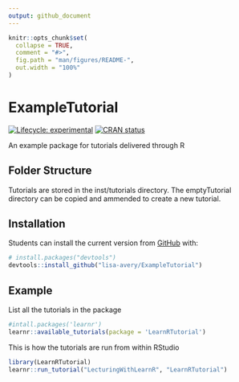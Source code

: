 ```yaml
---
output: github_document
---
```


<!-- README.md is generated from README.Rmd. Please edit that file -->

```r
knitr::opts_chunk$set(
  collapse = TRUE,
  comment = "#>",
  fig.path = "man/figures/README-",
  out.width = "100%"
)
```

# ExampleTutorial

<!-- badges: start -->
[![Lifecycle: experimental](https://img.shields.io/badge/lifecycle-experimental-orange.svg)](https://www.tidyverse.org/lifecycle/#experimental)
[![CRAN status](https://www.r-pkg.org/badges/version/ExampleTutorial)](https://CRAN.R-project.org/package=ExampleTutorial)
<!-- badges: end -->

An example package for tutorials delivered through R

## Folder Structure

Tutorials are stored in the inst/tutorials directory. The emptyTutorial directory can be copied and ammended to create a new tutorial.

## Installation

Students can install the current version from [GitHub](https://github.com/) with:

``` r
# install.packages("devtools")
devtools::install_github("lisa-avery/ExampleTutorial")
```

## Example

List all the tutorials in the package

```r
#intall.packages('learnr')
learnr::available_tutorials(package = 'LearnRTutorial')
```

This is how the tutorials are run from within RStudio 

```r
library(LearnRTutorial)
learnr::run_tutorial("LecturingWithLearnR", "LearnRTutorial")

```


